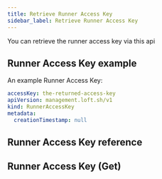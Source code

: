 ```yaml
---
title: Retrieve Runner Access Key
sidebar_label: Retrieve Runner Access Key
---
```


You can retrieve the runner access key via this api

## Runner Access Key example

An example Runner Access Key:
```yaml
accessKey: the-returned-access-key
apiVersion: management.loft.sh/v1
kind: RunnerAccessKey
metadata:
  creationTimestamp: null

```

## Runner Access Key reference

<Reference />

## Runner Access Key (Get)

<SubResourceGet />


